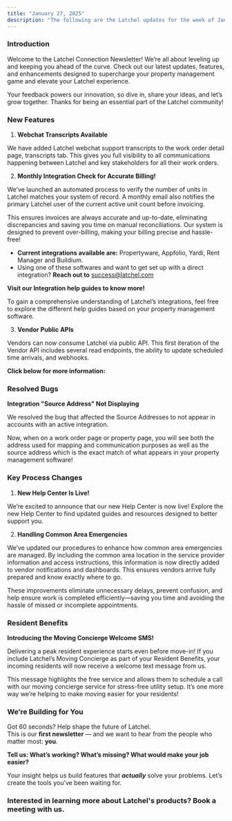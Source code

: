 ```yaml
---
title: "January 27, 2025"
description: "The following are the Latchel updates for the week of January 27, 2025."
---
```


### **Introduction**

Welcome to the Latchel Connection Newsletter\! We’re all about leveling up and keeping you ahead of the curve. Check out our latest updates, features, and enhancements designed to supercharge your property management game and elevate your Latchel experience.

Your feedback powers our innovation, so dive in, share your ideas, and let’s grow together. Thanks for being an essential part of the Latchel community\! <Icon icon="star-christmas" iconType="sharp-duotone-solid" color="#f4e20d" size={15} />

### **New Features**

1. **Webchat Transcripts Available**

We have added Latchel webchat support transcripts to the work order detail page, transcripts tab. This gives you full visibility to all communications happening between Latchel and key stakeholders for all their work orders.

2. **Monthly Integration Check for Accurate Billing\!**

We’ve launched an automated process to verify the number of units in Latchel matches your system of record. A monthly email also notifies the primary Latchel user of the current active unit count before invoicing.

This ensures invoices are always accurate and up-to-date, eliminating discrepancies and saving you time on manual reconciliations. Our system is designed to prevent over-billing, making your billing precise and hassle-free\!

- **Current integrations available are:** Propertyware, Appfolio, Yardi, Rent Manager and Buildium.
- Using one of these softwares and want to get set up with a direct integration? **Reach out to** [success@latchel.com](mailto:success@latchel.com)

**Visit our Integration help guides to know more\!**

<Card title="Comprehensive Integration Guides" icon="link-horizontal" iconType="duotone" color="#ff9b8a" href="/s/topic/0TO5e000000h9wqGAA/Comprehensive-Integration-Guides">
  To gain a comprehensive understanding of Latchel’s integrations, feel free to explore the different help guides based on your property management software.
</Card>

3. **Vendor Public APIs**

Vendors can now consume Latchel via public API. This first iteration of the Vendor API includes several read endpoints, the ability to update scheduled time arrivals, and webhooks.

**Click below for more information:**

<CardGroup cols={2}>
  <Card title="API" icon="book-open-reader" iconType="duotone" color="#ff9b8a" horizontal href="https://papi.latchel.com/api-docs/vendor-papi/">
    
  </Card>
  <Card title="Webhooks" icon="webhook" iconType="duotone" color="#ff9b8a" horizontal href="https://papi.latchel.com/api-docs/vendor-webhooks/">
    
  </Card>
</CardGroup>

### **Resolved Bugs**

**Integration "Source Address" Not Displaying**

We resolved the bug that affected the Source Addresses to not appear in accounts with an active integration.

Now, when on a work order page or property page, you will see both the address used for mapping and communication purposes as well as the source address which is the exact match of what appears in your property management software\!

### **Key Process Changes**

1. **New Help Center Is Live\!**

We’re excited to announce that our new Help Center is now live\! Explore the new Help Center to find updated guides and resources designed to better support you. 

<Card title="Latchel Help Center" icon="head-side-gear" iconType="duotone" color="#ff9b8a" horizontal href="https://help.latchel.com/home">
  
</Card>

2. **Handling Common Area Emergencies**

We’ve updated our procedures to enhance how common area emergencies are managed. By including the common area location in the service provider information and access instructions, this information is now directly added to vendor notifications and dashboards. This ensures vendors arrive fully prepared and know exactly where to go.

These improvements eliminate unnecessary delays, prevent confusion, and help ensure work is completed efficiently—saving you time and avoiding the hassle of missed or incomplete appointments.

### **Resident Benefits**

**Introducing the Moving Concierge Welcome SMS\!**

Delivering a peak resident experience starts even before move-in\! If you include Latchel’s Moving Concierge as part of your Resident Benefits, your incoming residents will now receive a welcome text message from us.

This message highlights the free service and allows them to schedule a call with our moving concierge service for stress-free utility setup. It’s one more way we’re helping to make moving easier for your residents\!

### **We’re Building for You**

Got 60 seconds? Help shape the future of Latchel.\
This is our **first newsletter** — and we want to hear from the people who matter most: **you**.

**Tell us: What’s working? What’s missing? What would make your job easier?**

<CardGroup cols={2}>
  <Card title="Share your feedback here — it’s quick and impactful." icon="message-pen" iconType="duotone" color="#ff9b8a" horizontal href="https://forms.gle/fndzwWLczhkWjBQc8">
    
  </Card>
</CardGroup>

Your insight helps us build features that **_actually_** solve your problems. Let’s create the tools you’ve been waiting for.

### **Interested in learning more about Latchel's products? Book a meeting with us.**

<CardGroup cols={2}>
  <Card title="Get a Demo" icon="comments-question-check" iconType="duotone" color="#ff9b8a" horizontal href="https://latchel.com/demo-request-releases/">
    
  </Card>
</CardGroup>